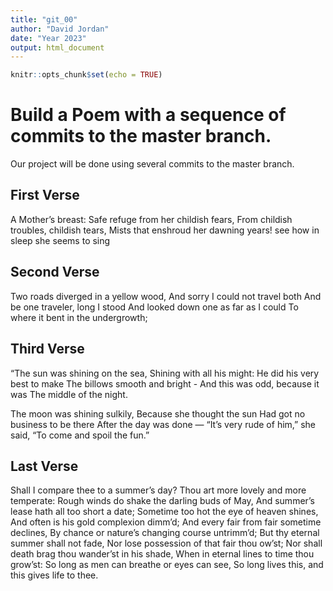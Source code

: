 ```yaml
---
title: "git_00"
author: "David Jordan"
date: "Year 2023"
output: html_document
---
```


```r
knitr::opts_chunk$set(echo = TRUE)
```

# Build a Poem with a sequence of commits to the master branch.

Our project will be done using several commits to the master branch. <!-- Do not modify or change any text in "!--" bracketed areas such as this --- these are instructions to
you, if you change any of this the git program will notice it and compromise your git merging strategy !-->

## First Verse

<!--Put the first five lines of a poem by Lewis Carrol in this section!-->

A Mother's breast: 
Safe refuge from her childish fears,
From childish troubles, childish tears,
Mists that enshroud her dawning years! 
see how in sleep she seems to sing

## Second Verse

<!--Put the first five lines of a poem by Robert Frost here!-->

Two roads diverged in a yellow wood,
And sorry I could not travel both
And be one traveler, long I stood
And looked down one as far as I could 
To where it bent in the undergrowth;

## Third Verse

<!--Put the first two verses of The Walrus and the Carpenter here!-->

"The sun was shining on the sea,
Shining with all his might:
He did his very best to make
The billows smooth and bright -
And this was odd, because it was
The middle of the night.

The moon was shining sulkily,
Because she thought the sun 
Had got no business to be there
After the day was done ---
"It's very rude of him," she said,
"To come and spoil the fun."

## Last Verse

<!--Put a short poem of your choice 8-20 lines,here!-->

Shall I compare thee to a summer's day? Thou art more lovely and more temperate: Rough winds do shake the darling buds of May, And summer's lease hath all too short a date; Sometime too hot the eye of heaven shines, And often is his gold complexion dimm'd; And every fair from fair sometime declines, By chance or nature's changing course untrimm'd; But thy eternal summer shall not fade, Nor lose possession of that fair thou ow'st; Nor shall death brag thou wander'st in his shade, When in eternal lines to time thou grow'st: So long as men can breathe or eyes can see, So long lives this, and this gives life to thee.
